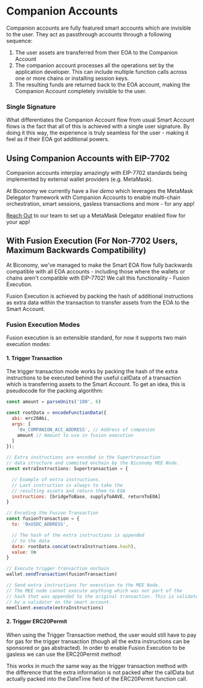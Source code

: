 # Companion Accounts

Companion accounts are fully featured smart accounts which are invisible to the user. They act as passthrough accounts through a following sequence:

1. The user assets are transferred from their EOA to the Companion Account
2. The companion account processes all the operations set by the application developer. This can include multiple function calls across one or more chains or installing session keys.
3. The resulting funds are returned back to the EOA account, making the Companion Account completely invisible to the user.

### Single Signature

What differentiates the Companion Account flow from usual Smart Account flows is the fact that all of this is achieved with a single user signature. By doing it this way, the experience is truly seamless for the user - making it feel as if their EOA got additional powers.

## Using Companion Accounts with EIP-7702

Companion accounts interplay amazingly with EIP-7702 standards being implemented by 
external wallet providers (e.g. MetaMask). 

At Biconomy we currently have a _live demo_ which leverages the MetaMask Delegator 
framework with Companion Accounts to enable multi-chain orchestration, smart sessions, 
gasless transactions and more - for any app!

[Reach Out](https://t.me/pitonivan) to our team to set up a MetaMask Delegator enabled 
flow for your app!

## With Fusion Execution (For Non-7702 Users, Maximum Backwards Compatibility)

At Biconomy, we've managed to make the Smart EOA flow fully backwards compatible with all EOA accounts - including those where the wallets or chains aren't compatible with EIP-7702! We call this functionality - Fusion Execution.

Fusion Execution is achieved by packing the hash of additional instructions as extra data within the transaction to transfer assets from the EOA to the Smart Account.

### Fusion Execution Modes

Fusion execution is an extensible standard, for now it supports two main execution modes:

#### 1. Trigger Transaction

The trigger transaction mode works by packing the hash of the extra instructions to be executed behind the useful callData of a transaction which is transferring assets to the Smart Account. To get an idea, this is pseudocode for the packing algorithm:

```javascript
const amount = parseUnits('100', 6)

const rootData = encodeFunctionData({
  abi: erc20Abi,
  args: [
    '0x_COMPANION_ACC_ADDRESS', // Address of companion
    amount // Amount to use in fusion execution
  ]
});

// Extra instructions are encoded in the Supertransaction
// data structure and commited onchain by the Biconomy MEE Node.
const extraInstructions: Supertransaction = {

  // Example of extra instructions.
  // Last instruction is always to take the 
  // resulting assets and return them to EOA
  instructions: [bridgeToBase, supplyToAAVE, returnToEOA]
}

// Encoding the Fusion Transaction
const fusionTransaction = {
  to: '0xUSDC_ADDRESS',

  // The hash of the extra instructions is appended
  // to the data
  data: rootData.concat(extraInstructions.hash),
  value: 0n
}

// Execute trigger transaction onchain
wallet.sendTransaction(fusionTransaction)

// Send extra instructions for execution to the MEE Node.
// The MEE node cannot execute anything which was not part of the
// hash that was appended to the original transaction. This is validated
// by a validator on the smart account.
meeClient.execute(extraInstructions)
```

#### 2. Trigger ERC20Permit

When using the Trigger Transaction method, the user would still have to pay for gas for the trigger transaction (though all the extra instructions can be sponsored or gas abstracted). In order to enable Fusion Execution to be gasless we can use the ERC20Permit method!

This works in much the same way as the trigger transaction method with the difference that the extra information is not packed after the callData but actually packed into the DateTime field of the ERC20Permit function call.

